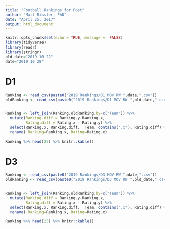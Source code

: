 ```yaml
---
title: "Football Rankings for Post"
author: "Matt Rissler, PhD"
date: "April 25, 2017"
output: html_document
---
```


```r
knitr::opts_chunk$set(echo = TRUE, message =  FALSE)
library(tidyverse)
library(readr)
library(stringr)
old_date="2019 10 22"
date="2019 10 28"
```

# D1

```r
Ranking <- read_csv(paste0("2019 Rankings/D1 MOV RW ",date,".csv"))
oldRanking <- read_csv(paste0("2019 Rankings/D1 MOV RW ",old_date,".csv"))


Ranking <- left_join(Ranking,oldRanking,by=c("Team")) %>% 
  mutate(Ranking.diff = Ranking.y-Ranking.x, 
         Rating.diff = Rating.x - Rating.y) %>%
  select(Ranking.x, Ranking.diff,  Team, contains(".x"), Rating.diff) %>%
  rename( Ranking=Ranking.x, Rating=Rating.x)

Ranking %>% head(25) %>% knitr::kable()

```

# D3

```r
Ranking <- read_csv(paste0("2019 Rankings/D3 MOV RW ",date,".csv"))
oldRanking <- read_csv(paste0("2019 Rankings/D3 MOV RW ",old_date,".csv"))


Ranking <- left_join(Ranking,oldRanking,by=c("Team")) %>% 
  mutate(Ranking.diff = Ranking.y-Ranking.x, 
         Rating.diff = Rating.x - Rating.y) %>%
  select(Ranking.x, Ranking.diff,  Team, contains(".x"), Rating.diff) %>%
  rename( Ranking=Ranking.x, Rating=Rating.x)

Ranking %>% head(25) %>% knitr::kable()

```